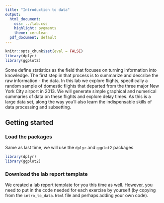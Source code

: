 ```yaml
---
title: "Introduction to data"
output:
  html_document:
    css: ../lab.css
    highlight: pygments
    theme: cerulean
  pdf_document: default
---
```


```r
knitr::opts_chunk$set(eval = FALSE)
library(dplyr)
library(ggplot2)
```

Some define statistics as the field that focuses on turning information into knowledge. The first step in that process is to summarize and describe the raw information - the data. In this lab we explore flights, specifically a random sample of domestic flights that departed from the three major New York City airport in 2013. We will generate simple graphical and numerical summaries of data on these flights and explore delay times. As this is a large data set, along the way you’ll also learn the indispensable skills of data processing and subsetting.

## Getting started
### Load the packages
Same as last time, we will use the `dplyr` and `ggplot2` packages.
```r
library(dplyr)
library(ggplot2)
```

### Download the lab report template
We created a lab report template for you this time as well. However, you need to put in the code needed for each exercise by yourself (by copying from the `intro_to_data.html` file and perhaps adding your own code).


